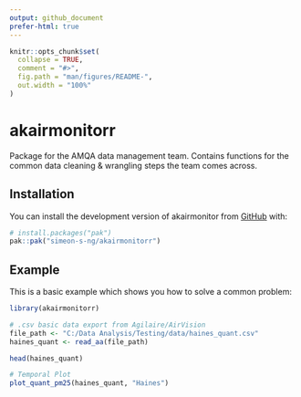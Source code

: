 ```yaml
---
output: github_document
prefer-html: true
---
```


<!-- README.md is generated from README.Rmd. Please edit that file -->

```r
knitr::opts_chunk$set(
  collapse = TRUE,
  comment = "#>",
  fig.path = "man/figures/README-",
  out.width = "100%"
)
```

# akairmonitorr

<!-- badges: start -->
<!-- badges: end -->

Package for the AMQA data management team.
Contains functions for the common data cleaning & wrangling steps the team 
comes across.

## Installation

You can install the development version of akairmonitor from [GitHub](https://github.com/simeon-s-ng/akairmonitorr) with:

``` r
# install.packages("pak")
pak::pak("simeon-s-ng/akairmonitorr")
```

## Example

This is a basic example which shows you how to solve a common problem:

```r
library(akairmonitorr)

# .csv basic data export from Agilaire/AirVision
file_path <- "C:/Data Analysis/Testing/data/haines_quant.csv"
haines_quant <- read_aa(file_path)

head(haines_quant)

# Temporal Plot
plot_quant_pm25(haines_quant, "Haines")
```
